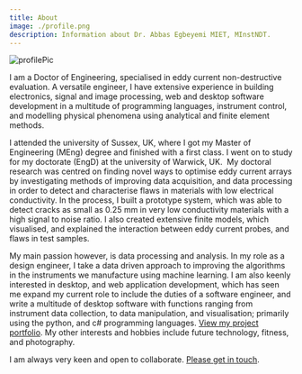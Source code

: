 ```yaml
---
title: About
image: ./profile.png
description: Information about Dr. Abbas Egbeyemi MIET, MInstNDT.
---
```

![profilePic](./profile.png)

<div className="content content-bg row flex">

I am a Doctor of Engineering, specialised in eddy current non-destructive evaluation. A versatile engineer,
I have extensive experience in building electronics,
signal and image processing, web and desktop software development in a multitude of programming languages,
instrument control, and modelling physical phenomena using analytical and finite element methods.

I attended the university of Sussex, UK, where I got my Master of Engineering (MEng)
degree and finished with a first class. I went on to study for my doctorate (EngD) at the university of Warwick, UK. 
My doctoral research was centred on finding novel ways to optimise eddy current arrays by
investigating methods of improving data acquisition, and data processing in order to detect
and characterise flaws in materials with low electrical conductivity.
In the process, I built a prototype system, which was able to detect cracks as small as 0.25 mm
in very low conductivity materials with a high signal to noise ratio.
I also created extensive finite models, which visualised, and explained the interaction between eddy current probes,
and flaws in test samples.

My main passion however, is data processing and analysis. In my role as a design engineer,
I take a data driven approach to improving the algorithms in the instruments we manufacture using machine learning.
I am also keenly interested in desktop, and web application development, which has seen me expand my current role to
include the duties of a software engineer, and write a multitude of desktop software with functions
ranging from instrument data collection, to data manipulation, and visualisation; primarily using the python,
and c# programming languages. [View my project portfolio](/projects).
My other interests and hobbies include future technology, fitness, and photography.

I am always very keen and open to collaborate. [Please get in touch](/contact).

</div>
